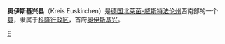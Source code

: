{{Expand|time=2018-06-19T12:26:35+00:00}}
{{noteTA|G1=德国地名|G2=Landkreis|G3=单位}}
{{德国郡级行政单位
| 县徽图 =Image:DEU Kreis Euskirchen COA.svg
| 在德国内的位置图 = Image:Lage des Kreises Euskirchen in Deutschland.PNG
| 所属联邦州 = 北莱茵-威斯特法伦州
| 所属行政区 = 科隆行政区
| 首府 = 奥伊斯基兴
| 面积 = 1249
| 人口 = 193,202
| 统计时间 = 2006年6月30日
| 人口密度 = 155
| 汽车牌号 = EU
| 下设城镇 = 5个县、6个镇
| 政府地址 = Jülicher Ring 32<br />53879 Euskirchen
| 政府网站 = www.kreis-euskirchen.de
| 在州内的位置图 = Image:North rhine w eu.png
|}}

'''奥伊斯基兴县'''（Kreis Euskirchen）是[[德国|德国]][[北莱茵-威斯特法伦州|北莱茵-威斯特法伦州]]西南部的一个[[县_(德国)|县]]，隶属于[[科隆行政区|科隆行政区]]，首府[[奥伊斯基兴|奥伊斯基兴]]。

{{北莱茵-威斯特法伦州行政区划}}

{{Authority control}}
[[Category:北莱茵-威斯特法伦州|E]]